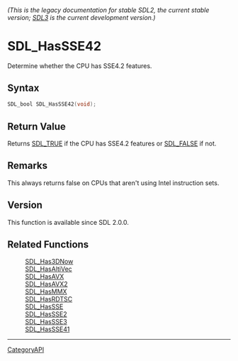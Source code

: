 ====== (This is the legacy documentation for stable SDL2, the current stable version; [https://wiki.libsdl.org/SDL3/ SDL3] is the current development version.) ======
= SDL_HasSSE42 =

Determine whether the CPU has SSE4.2 features.

== Syntax ==

<syntaxhighlight lang='c'>
SDL_bool SDL_HasSSE42(void);
</syntaxhighlight>

== Return Value ==

Returns [[SDL_TRUE]] if the CPU has SSE4.2 features or [[SDL_FALSE]] if
not.

== Remarks ==

This always returns false on CPUs that aren't using Intel instruction sets.

== Version ==

This function is available since SDL 2.0.0.

== Related Functions ==

:[[SDL_Has3DNow]]
:[[SDL_HasAltiVec]]
:[[SDL_HasAVX]]
:[[SDL_HasAVX2]]
:[[SDL_HasMMX]]
:[[SDL_HasRDTSC]]
:[[SDL_HasSSE]]
:[[SDL_HasSSE2]]
:[[SDL_HasSSE3]]
:[[SDL_HasSSE41]]

----
[[CategoryAPI]]


